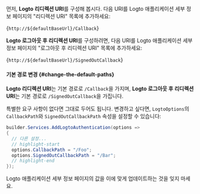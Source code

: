 

<AssumingUrl />

먼저, **Logto 리디렉션 URI**를 구성해 봅시다. 다음 URI를 Logto 애플리케이션 세부 정보 페이지의 "리디렉션 URI" 목록에 추가하세요:

<CodeBlock>{`http://${defaultBaseUrl}/Callback`}</CodeBlock>

**Logto 로그아웃 후 리디렉션 URI**를 구성하려면, 다음 URI를 Logto 애플리케이션 세부 정보 페이지의 "로그아웃 후 리디렉션 URI" 목록에 추가하세요:

<CodeBlock>{`http://${defaultBaseUrl}/SignedOutCallback`}</CodeBlock>

#### 기본 경로 변경 \{#change-the-default-paths}

**Logto 리디렉션 URI**는 기본 경로로 `/Callback`을 가지며, **Logto 로그아웃 후 리디렉션 URI**는 기본 경로로 `/SignedOutCallback`을 가집니다.

특별한 요구 사항이 없다면 그대로 두어도 됩니다. 변경하고 싶다면, `LogtoOptions`의 `CallbackPath`와 `SignedOutCallbackPath` 속성을 설정할 수 있습니다:

```csharp title="Program.cs"
builder.Services.AddLogtoAuthentication(options =>
{
  // 다른 설정...
  // highlight-start
  options.CallbackPath = "/Foo";
  options.SignedOutCallbackPath = "/Bar";
  // highlight-end
});
```

Logto 애플리케이션 세부 정보 페이지의 값을 이에 맞게 업데이트하는 것을 잊지 마세요.
